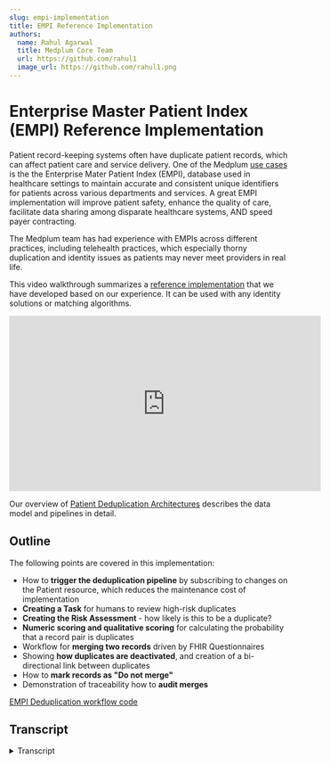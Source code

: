 ```yaml
---
slug: empi-implementation
title: EMPI Reference Implementation
authors:
  name: Rahul Agarwal
  title: Medplum Core Team
  url: https://github.com/rahul1
  image_url: https://github.com/rahul1.png
---
```


# Enterprise Master Patient Index (EMPI) Reference Implementation

Patient record-keeping systems often have duplicate patient records, which can affect patient care and service delivery. One of the Medplum [use cases](/solutions#enterprise-master-patient-index-empi) is the the Enterprise Mater Patient Index (EMPI), database used in healthcare settings to maintain accurate and consistent unique identifiers for patients across various departments and services. A great EMPI implementation will improve patient safety, enhance the quality of care, facilitate data sharing among disparate healthcare systems, AND speed payer contracting.

The Medplum team has had experience with EMPIs across different practices, including telehealth practices, which especially thorny duplication and identity issues as patients may never meet providers in real life.

This video walkthrough summarizes a [reference implementation](https://github.com/medplum/medplum/tree/main/examples/medplum-demo-bots/src/deduplication) that we have developed based on our experience. It can be used with any identity solutions or matching algorithms.

<iframe
  width="560"
  height="315"
  src="https://www.youtube.com/embed/f1lDK-Af-RI?start=0"
  title="YouTube video player"
  frameborder="0"
  allow="accelerometer; autoplay; clipboard-write; encrypted-media; gyroscope; picture-in-picture"
  allowfullscreen
></iframe>

Our overview of [Patient Deduplication Architectures](/docs/fhir-datastore/patient-deduplication) describes the data model and pipelines in detail.

## Outline

The following points are covered in this implementation:

- How to **trigger the deduplication pipeline** by subscribing to changes on the Patient resource, which reduces the maintenance cost of implementation
- **Creating a Task** for humans to review high-risk duplicates
- **Creating the Risk Assessment** - how likely is this to be a duplicate?
- **Numeric scoring and qualitative scoring** for calculating the probability that a record pair is duplicates
- Workflow for **merging two records** driven by FHIR Questionnaires
- Showing **how duplicates are deactivated**, and creation of a bi-directional link between duplicates
- How to **mark records as "Do not merge"**
- Demonstration of traceability how to **audit merges**

[EMPI Deduplication workflow code](https://github.com/medplum/medplum/tree/main/examples/medplum-demo-bots/src/deduplication)

## Transcript

<details>
<summary>Transcript</summary>
Today I'll go over a simple patient deduplication workflow in Medplum. [Patient deduplication](https://www.medplum.com/docs/fhir-datastore/patient-deduplication) is an important problem in healthcare, not just for cleaning up your data, but also for enriching your data when you're pulling patient records from multiple sources. Today's administration will show a human-in-the-loop deduplication pipeline that proceeds in two steps.

First, we will [listen for changes](/docs/subscriptions/publish-and-subscribe#setting-up-the-subscription) to a Patient. Create a set of candidate matches for that patient. Next, we'll have a human review those matches and decide whether to merge or block those matches. So let's get started. You'll see here that we have three patient records, all for people named Alex Smith.

The first two are clearly the same person, but the third one is clearly someone else. Even though they're clearly different ages, they all have the same birthdate. 1970, January 1st as a common placeholder, when the birthdate is not known for our deduplication pipeline, we're going to do a match on first name, last name, date of birth, and zip code, which can be a pretty high fidelity matching pipeline.

In addition to these patient records, we have clinical data associated with each one. So for Mr. Alex Smith, you can see that we have encounters that are linked to that patient. However, we've also gotten medication records in the form of medication requests, also known as prescriptions, but they're assigned to the second Alex Smith record from no, Mr.

So, to trigger our pipeline, we'll first make a change to one of the patient records. She'll then kick off a search for any kind of matching records. Okay, so let's go off and go ahead and kick off this [deduplication pipeline](/docs/fhir-datastore/patient-deduplication#incremental-pipelines). So I'll make a change to Mr. Alex Smith and I'll give him a phone number. So let's just add a phone number here.

We'll say, okay, this will kick off one of our bots. That will look through all patients to [find matches](/docs/fhir-datastore/patient-deduplication#matching-rules). Once it finds a match, it will create a task resource to review the potential duplicate.

So let's, let's look at here. There's not much to the task. The real heart of the real resource that represents the candidate match will be the risk assessment resource, which we'll talk about in a second.

But here we'll see that there's the task. Kind of indicates whether or not this task is active and who should be performing this task. This is great for incorporating the deduplication review into your existing [task-based workflow](/blog/task-management-apps). Let's look at the candidate match in the risk assessment.

So we use a risk assessment resource in a couple different ways. First, We use the method field to indicate what kind of matching rule produced this candidate match here. It was a name, date of birth, and zip code. As I mentioned earlier, the subject is who is considered the source record. That is the the person who triggered the matching process, and we use the basis field for the target record, who we think they match to.

We can also have a, if we look at the JSON, we see that we can have a a numeric score on the probability of match as well as a qualitative assessment. Here we're saying it's 90%, it's almost certain, but we can't be a hundred percent sure. So we'll see. After this first step, we have two candid matches.

One is Mr. Alex Smith, two Alex Smith, and another one is Mr. Alex Smith. To Ms. Alex Smith. The woman patient earlier. Now we're ready for the second part of our pipeline, which is to merge these records. So we'll go to our first one. We'll click on the apps tab, which will show a questionnaire. Questionnaire is a type of FHIR resource associated with this [RiskAssessment](/docs/api/fhir/resources/riskassessment).

Again, the risk assessment being the risk of a match. And we think that Mr. Alex Smith and Alex Smith are probably a good match, so we'll decide to merge them. So we will not leave the, we will not check this box and then we'll have a couple choices in terms of how we have merge the data. We're gonna merge the names.

We're not gonna do anything with the address because they're the same. And for right now, we won't delete the source patient.

The reason you might wanna do this is after you've done the deduplication, you might want to clean up the old data. However, right now we want to keep the old data round for posterity, so we'll click okay here. Now, if we go back to our patients, we'll see a couple things. We'll see that within these two records.

The Alex Smith record has now become the [master record](/docs/fhir-datastore/patient-deduplication#master-record-structure). We see this because it is listed as active. True, but it's the original Mr. Alex Smith record no longer is active. We'll also see that there's this link field that says it replaces Mr. Alex Smith and the other way around Mr. Alice Smith is replaced by Alex Smith, so there's a bidirectional link there.

Additionally, we'll see that the [Encounter](/docs/api/fhir/resources/encounter) resources we had before have now been updated. To point from Mr. Alex Smith to Alex, our target resource. So all the clinical data has now been [merged to the target patient](/docs/fhir-datastore/patient-deduplication#combining-and-splitting-master-records). Let's go back to our risk assessments, which are our can matches, and let's look at Alex Smith to Mrs.

Alex Smith. Now for this one, we know that they, a human, decide that they're not. The same patient. So we're gonna say, do not merge these records. Let's talk about this dunks. This will add each record to a list such that on the next time we do a match, we know not to make a candidate out of them. So in this case, we say Alex Smith does not, these are are called our **do not Match lists**.

So in this case, we have Smith. Should not be matched with Mrs. Alex Smith and reciprocally. We have Mrs. Alex Smith and should not be matched with Mr Alex Smith and we can do these. So every patient will have their own do not match list. And when we trigger the first part of our pipeline, again, we will skip over anything on our do not match list.

It can be an arbitrary number of elements on each do not match list. Let's just take a quick look at the bots that perform both of these operations. So we have two bots here. We have our fine matching patients, which is for the first step of the pipeline to generate the tasks and risk assessments, and the second step of our pipeline, which is the merge matching patients.

So as a final step, I'd like to talk about some of the traceability aspects of this deduplication pipeline. So first I'll show you how you can actually see who performed the merge operation. We click on Alex Smith, who was our merged patient. So first off, when we enter the patient page, we'll see in this timeline view that there was a change made to the resource to make this link to the other Alex Smith resource.

And we can see the details here. If we go to the link property, you can say, see that? We are linked to Mr. Alex Smith and vice versa. If we can go to Alex Smith, we can look at their details. Mr. Alex Smith, and you say that they're linked to Alex Smith. You see that they have a reciprocal connection. A Mr.

Alex Smith is replaced by, but Alex Smith replaces Mr. Alex Smith. Next we can look at the history tab to see all the changes that were made. We can actually see that I was the one. If we look here, who added those links? This is a key point I wanna focus on. Even though we use the bot to do it, we actually get the observability that I was the one who triggered the bot.

The way we set that up is that if we go to the bot resource itself, we click on merge match. Patients and go to the details tab. You can see that he has this one flag called Run as users said, to troop for these kind of sensitive deck pipelines. You are gonna wanna turn that on. What that means is that when this bot runs, it keeps track of who triggered it and will show up in the history as that person performing the operations as opposed to the but itself.

So, This is just to give you a quick overview of how even though we performed this merger operation, you can audit when it was done and who it was done by. These bots are stored in our Medplum demo bots repo, and I encourage you to check out that repository to check out the code.

</details>
